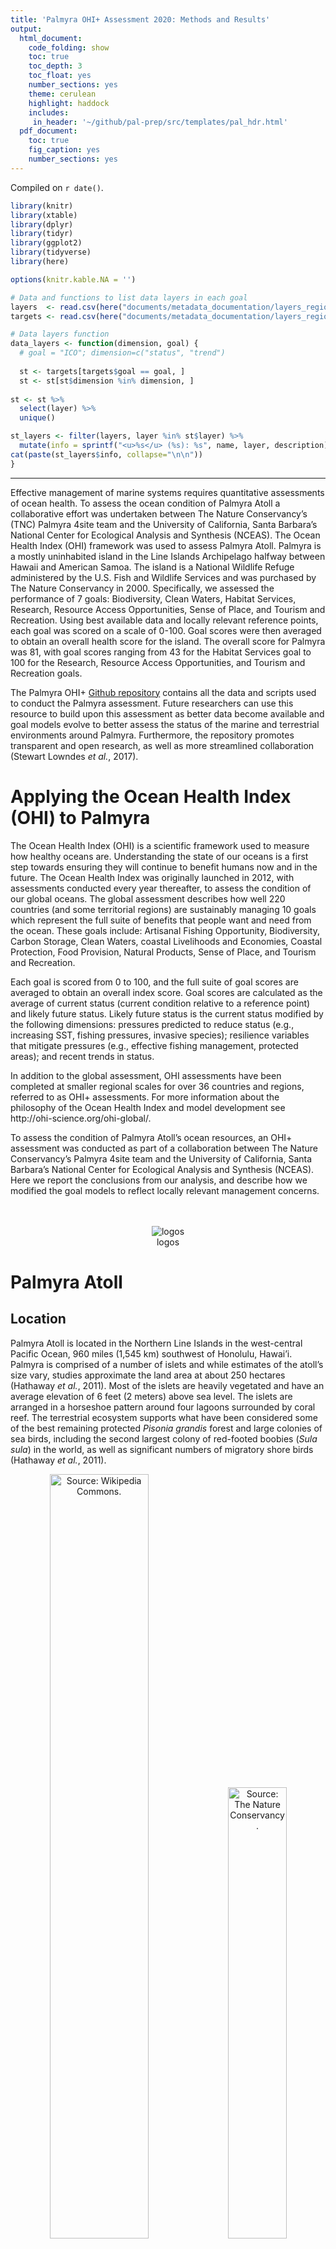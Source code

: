 ```yaml
---
title: 'Palmyra OHI+ Assessment 2020: Methods and Results'
output: 
  html_document:
    code_folding: show
    toc: true
    toc_depth: 3 
    toc_float: yes
    number_sections: yes
    theme: cerulean
    highlight: haddock
    includes: 
     in_header: '~/github/pal-prep/src/templates/pal_hdr.html' 
  pdf_document:
    toc: true
    fig_caption: yes
    number_sections: yes
---
```


Compiled on `r date()`.

```r

library(knitr)
library(xtable)
library(dplyr)
library(tidyr)
library(ggplot2)
library(tidyverse)
library(here)

options(knitr.kable.NA = '')
```

```r
# Data and functions to list data layers in each goal
layers  <- read.csv(here("documents/metadata_documentation/layers_region_base.csv"))
targets <- read.csv(here("documents/metadata_documentation/layers_region_targets.csv"))

# Data layers function
data_layers <- function(dimension, goal) { 
  # goal = "ICO"; dimension=c("status", "trend")
  
  st <- targets[targets$goal == goal, ]
  st <- st[st$dimension %in% dimension, ]
  
st <- st %>%
  select(layer) %>%
  unique()

st_layers <- filter(layers, layer %in% st$layer) %>% 
  mutate(info = sprintf("<u>%s</u> (%s): %s", name, layer, description))
cat(paste(st_layers$info, collapse="\n\n"))
}
```

***
Effective management of marine systems requires quantitative assessments of ocean health. To assess the ocean condition of Palmyra Atoll a collaborative effort was undertaken between The Nature Conservancy’s (TNC) Palmyra 4site team and the University of California, Santa Barbara’s National Center for Ecological Analysis and Synthesis (NCEAS). The Ocean Health Index (OHI) framework was used to assess Palmyra Atoll. Palmyra is a mostly uninhabited island in the Line Islands Archipelago halfway between Hawaii and American Samoa. The island is a National Wildlife Refuge administered by the U.S. Fish and Wildlife Services and was purchased by The Nature Conservancy in 2000. Specifically, we assessed the performance of 7 goals: Biodiversity, Clean Waters, Habitat Services, Research, Resource Access Opportunities, Sense of Place, and Tourism and Recreation. Using best available data and locally relevant reference points, each goal was scored on a scale of 0-100. Goal scores were then averaged to obtain an overall health score for the island. The overall score for Palmyra was 81, with goal scores ranging from 43 for the Habitat Services goal to 100 for the Research, Resource Access Opportunities, and Tourism and Recreation goals.      

The Palmyra OHI+ [Github repository](https://github.com/OHI-4site/pal-prep) contains all the data and scripts used to conduct the Palmyra assessment. Future researchers can use this resource to build upon this assessment as better data become available and goal models evolve to better assess the status of the marine and terrestrial environments around Palmyra. Furthermore, the repository promotes transparent and open research, as well as more streamlined collaboration (Stewart Lowndes *et al.*, 2017).

# Applying the Ocean Health Index (OHI) to Palmyra

The Ocean Health Index (OHI) is a scientific framework used to measure how healthy oceans are. Understanding the state of our oceans is a first step towards ensuring they will continue to benefit humans now and in the future. The Ocean Health Index was originally launched in 2012, with assessments conducted every year thereafter, to assess the condition of our global oceans.  The global assessment describes how well 220 countries (and some territorial regions) are  sustainably managing 10 goals which represent the full suite of benefits that people want and need from the ocean. These goals include: Artisanal Fishing Opportunity, Biodiversity, Carbon Storage, Clean Waters, coastal Livelihoods and Economies, Coastal Protection, Food Provision, Natural Products, Sense of Place, and Tourism and Recreation.    

Each goal is scored from 0 to 100, and the full suite of goal scores are averaged to obtain an overall index score. Goal scores are calculated as the average of current status (current condition relative to a reference point) and likely future status.  Likely future status is the current status modified by the following dimensions: pressures predicted to reduce status (e.g., increasing SST, fishing pressures, invasive species);  resilience variables that mitigate pressures (e.g., effective fishing management, protected areas);  and recent trends in status.     

In addition to the global assessment, OHI assessments have been completed at smaller regional scales for over 36 countries and regions, referred to as OHI+ assessments.  For more information about the philosophy of the Ocean Health Index and model development see http://ohi-science.org/ohi-global/.    

To assess the condition of Palmyra Atoll’s ocean resources, an OHI+ assessment was conducted as part of a collaboration between The Nature Conservancy’s Palmyra 4site team and the University of California, Santa Barbara’s National Center for Ecological Analysis and Synthesis (NCEAS). Here we report the conclusions from our analysis, and describe how we modified the goal models to reflect locally relevant management concerns.    
<br>   
<center>
![logos](images/logos.png)
</center>

# Palmyra Atoll 

## Location

Palmyra Atoll is located in the Northern Line Islands in the west-central Pacific Ocean, 960 miles (1,545 km) southwest of Honolulu, Hawai'i. Palmyra is comprised of a number of islets and while estimates of the atoll's size vary, studies approximate the land area at about 250 hectares (Hathaway *et al.*, 2011). Most of the islets are heavily vegetated and have an average elevation of 6 feet (2 meters) above sea level. The islets are arranged in a horseshoe pattern around four lagoons surrounded by coral reef. The terrestrial ecosystem supports what have been considered some of the best remaining protected *Pisonia grandis* forest and large colonies of sea birds, including the second largest colony of red-footed boobies (*Sula sula*) in the world, as well as significant numbers of migratory shore birds (Hathaway *et al.*, 2011).   

<center>
![Source: [Wikipedia Commons](https://commons.wikimedia.org/wiki/File:Palmyra_Atoll_in_United_States.svg).](images/Palmyra_Atoll_map.png){width=56%} ![Source: [The Nature Conservancy](https://www.nature.org/en-us/get-involved/how-to-help/places-we-protect/palmyra-atoll/).](images/Aerial-Palmyra-Atoll.jpg){width=43%}
</center>
***Figure 2.1. Palmyra Atoll.** Palmyra Atoll's location in the west-central Pacific is shown relative to the rest of the world (left) and a close up satellite image of the island (right).   
Sources: Wikimedia Commons 2011, The Nature Conservancy, 2020*
<br> 

## History

Palmyra Atoll was first sighted in 1798 by an American ship; however, the atoll was not discovered and named until 1802 when the American ship *Palmyra* made landfall. The atoll was annexed by the Kingdom of Hawai'i in 1862 and by Britain in 1889. In 1898 the United States annexed Palmyra as part of the Hawaiian Islands territory (Tikkanen, 2010).       

In the 1940s, the U.S. Navy stationed 6,000 sailors in the atoll. They dredged a seaplane runway which merged the atoll’s two western lagoons into one, and a causeway was built on the remaining reef. The sailors also joined three of the islands into one and built a runway about one mile long, which the U.S. Air Force used until 1961 (U.S. Department of Interior [DOI], 2020).   

The Nature Conservancy (TNC) purchased Palmyra Atoll in December 2000 from the Fullard-Leo family to protect its unique ecosystem and establish a center for scientific investigation (Wegmann, 2020). It was declared a U.S. National Wildlife Refuge in January 2001, and includes submerged lands and associated waters out to 12 nautical miles from the atoll (U.S. Fish and Wildlife Service [USFWS], 2017). Palmyra was designated part of the Pacific Remote Islands Marine National Monument on January 6, 2009, which includes Palmyra Atoll National Wildlife Refuge within its boundaries, and protects it further out to 50 nautical miles (The Nature Conservancy [TNC], 2020).      


## Natural History

Palmyra’s native vegetation supports one of the largest remaining undisturbed stands of Pisonia beach forest in the Pacific, including native varieties of ferns and shrubs. The atoll’s rich intertidal sand and mudflats provide attractive resting and feeding grounds for migratory seabirds and shorebirds. Sooty terns, red- and white-tailed tropicbirds, several species of boobies, great frigate birds, and white terns are some of the common bird species that nest on Palmyra. The second largest red-footed booby colony in the world is found on the atoll, and more than 200 bristle-thighed curlews, whose worldwide population estimate is only 6,000 individuals, spend their winters on Palmyra. Palmyra’s waters are home to stony corals, giant clams, and over 400 species of fish, and are frequented by Pacific bottle-nosed dolphins, spinner dolphins, and melon-headed whales. Threatened green and endangered hawksbill turtles are also found within the lagoon and waters surrounding the atoll. Large populations of the world’s largest land invertebrate, the coconut crab, inhabit Palmyra’s forests along with other crabs (USFWS, 2016).          

Rainforest once dominated the atoll, but copra farming, black rats, and deforestation by the U.S. military during World War II reduced Palmyra’s rainforest to a few patches. Thick groves of introduced coconut palms took its place, which are ill-suited for seabirds. There was a resurgence of native bird and plant life after rats were eradicated from Palmyra in 2011, and a major native rainforest restoration project is now underway. The aim of this project is to flip forest dominance and restore ecological balance to the atoll, which will maximize the seabird-driven nutrient cycle and increase terrestrial and marine ecosystem resilience to climate change impacts (TNC, 2020).      

***

# Summary Results

The health of the Palmyra atoll is critical to The Nature Conservancy’s core mission to protect endangered marine wilderness and to support research and conservation science.  Palmyra had an overall Ocean Health Index score of 81 (Figure 3.1 and Table 3.1), suggesting the region’s marine and coastal resources are in fairly good condition (Figure 3.1).   Seven goals/sub-goals scored above a 90, with four goals receiving perfect scores (Lasting Special Places, Research, Resource Access Opportunities, and Tourism and Recreation). The designation of the island and offshore areas as fully protected reflects The Nature Conservancy’s commitment to protecting the health of Palmyra's ecosystems. Furthermore,  the population and  visitors allowed on the island are restricted, and fishing and tourism activities are well regulated and managed.   

There is room for some improvement, however. The Habitat, Coastal Protection, and Carbon Storage sub-goals scored lower than 50. These sub-goals are closely linked because they depend on the healthy habitats, specifically the condition of coral reefs (Coastal Protection) and rainforests (Carbon Storage). While Palmyra is often lauded for having pristine coral reefs, there is significant degradation of the back reef and the lagoon which negatively impact the coral habitat score and thus the coastal protection score. Without a concerted effort to restore live coral in the back reef and the lagoon the coral habitat score is likely to remain fairly constant over time. Coconut palm plantations have a significant negative impact on the native rainforest and while management plans to remove these palms and replant native tree species exists, they are not far along. This is the largest contributing factor to the low score for rainforest habitats and thus the carbon storage score. As replacement of coconut palms continues on the island, both of these scores are expected to steadily increase over time.        

<br>   
![flower_plot](images/flower_Palmyra.png)
***Figure 3.1 OHI+ Palmyra Results.** Each goal and sub-goal of the Palmyra Ocean Health Index assessment is represented by a petal. The length of each petal corresponds to the score (0-100), with longer petals indicating higher scores. The color of the petals also correspond to the scores with red indicating lower scores and blue indicating higher scores. Scores of 'NA' are shown in grey. The overall index score is shown in the center of the plot.*
<br>   
***Table 3.1. Results for each goal and sub-goal in the Palmyra OHI+ assessment.** Goal, and sub-goal, scores, as well as current status and predicted future status. Where 'Status' is the current status relative to the reference point; 'Future' is the likely future status based on the trend, pressures, and resilience; and 'Score' is the final goal or sub-goal score reflected in Figure 3.1.*   
<br>   
```r

goals <- read_csv(here("region/conf/goals.csv")) %>% 
  dplyr::select(goal, name, description)

scores <- read_csv(here("region/scores.csv")) %>% 
  filter(dimension == "score" | dimension == "future" | dimension == "status") %>% 
  dplyr::select(goal,dimension,score) %>% 
  pivot_wider(id_cols ="goal", names_from = "dimension", values_from = "score") %>% 
  filter(goal != "Index") %>% 
  inner_join(.,goals, by = "goal") %>% 
  mutate(parent = c("", "Habitat Services", "Habitat Services", "",
                    "Biodiversity", "", "Sense of Place",
                    "Sense of Place", "", "", "", "Biodiversity", "")) %>% 
  dplyr::select('Goal/Sub-goal' = name, 'Parent Goal' = parent, Status = status, Future = future, Score = score, Description = description) %>% 
  arrange(desc(Score))

kable(scores, align = "l")
```

***
<br>   

# Methods and Results

## Goals Included in Palmyra OHI+ Assessment:

Given that Palmyra is a nearly uninhabited island, several of the OHI goals were not relevant to this region (e.g., Livelihoods and Economies). Furthermore, one of the stated goals of The Nature Conservancy for Palmyra is to serve as a “platform for applied conservation science” (TNC, 2020), which resulted in the creation of a new goal, Research, which captures the degree to which Palmyra provides access to research opportunities. Given these considerations, we modified the OHI framework to include the following goals (Table 3.1): Sense of Place (comprised of Lasting Special Places and Iconic species sub-goals), Resource Access Opportunities (a modified version of Artisanal Opportunities in the original framework), Research (not included in the original framework), Tourism & Recreation, Biodiversity (comprised of Species Condition and Habitat sub-goals), Clean Waters, and Habitat Services (Coastal Protection and Carbon Storage sub-goals).  

### Biodiversity

<span style="color: #f2cf4a; font-family: Arial, sans-serif; font-size: large;">Score = 71.51</span>

People value biodiversity for its existence value. This goal assesses the conservation status of species based on the best available data through two sub-goals: Species and Habitats. Species were assessed because they are what one typically thinks of in relation to biodiversity. Because only a small proportion of marine species worldwide have been mapped and assessed, we also assessed habitats as part of this goal, and considered them a proxy for the condition of the broad suite of species that depend on them. We calculate each of these sub-goals separately and weight them equally when calculating the overall goal score.   

#### Habitats (HAB)

<span style="color: #f2cf4a; font-family: Arial, sans-serif; font-size: large;">Score = 47.85</span> 

The Habitats sub-goal measures the average condition of habitats present on the island that provide critical habitat for a broad range of species. This sub-goal is considered a proxy for the condition of the broad suite of species on Palmyra. The atoll currently supports one of the best remaining coastal strand forests in the world (Island Conservation, 2020). Given the importance of this ecosystem, and the tight linkage between land and ocean environments, both terrestrial and marine habitats are included in this assessment.     

**Current Status**  

The Habitats sub-goal includes coral reef habitats and rainforest habitats. A score is calculated for each habitat and then the habitat scores are averaged, with area weighting, to obtain an overall status score.   
<br>   
*Coral Reefs*   

Four zones were used to calculate the coral reef status: back reef, reef crest, fore reef, and lagoon. 

Original raw data included 10 different zones, as shown in the map in Figure 4.1A. The following zones were grouped together to form the four reef zones, as shown on the map in Figure 4.1B:    

 - Back Reef: Not grouped with any other zone   
 - Reef Crest: Reef Crest and Fore Reef  
 - Fore Reef: Bank/Shelf and Bank/Shelf Escarpment      
 - Lagoon: Lagoon and Channel  

<center>
![coral_zones_raw](images/coral_zones_raw.png){width=70%} ![coral_zones_reclass](images/coral_zones_reclassified.png){width=70%}  
</center>
***Figure 4.1 Coral zones.** Map A (top) displays coral zones as shown in the raw data and map B (bottom) shows the coral zones reclassified for this assessment.*
<br>     
The fore reef is reassigned to part of the reef crest to better reflect the position of those data points on the reef. The Bank/Shelf and Bank/Shelf Escarpment are then grouped together and renamed as the fore reef with an additional designation to differentiate the western fore reef and the eastern fore reef. Based on a map of Palmyra, the longitude line 162.075 was used to divide the fore reef into western and eastern. These groupings follow the zones delineated by NOAA in the Coral Reef Ecosystems Monitoring Report for the Pacific Remote Islands Marine National Monument, available [here](https://repository.library.noaa.gov/view/noaa/23421).  
 
Coral condition is based on the percent of live coral cover in each of the zones. The reference point, or target live coral cover range, for each zone is:   

 - Back Reef:  10-50% live coral cover  
 - Reef Crest: 10-50% live coral cover      
 - Fore Reef:  50-90% live coral cover     
 - Lagoon:     10-50% live coral cover       

The western and eastern fore reef both have the same reference point. Reference points were established based on input from scientists at The Nature Conservancy.    

Coral reef status is first calculated for each zone $x_{zone}$. The status is calculated as the area of the reef zone falling within or above the reference point category divided by the total area of the reef zone (Equation 4.1):        

$$
x_{zone}~=~\frac { A_{ref} } { A_{total} },  ~~(Eq~4.1) 
$$  

Where $A_{ref}$ is the area of the reef zone falling within or above the reference point category and $A_{total}$ is the total area of the reef zone. For the status calculation we adjust the area of the lagoon to include only the area of the lagoon where coral can reasonably grow. Other zones are not area adjusted due to incomplete knowledge and data. Ideally the area of all zones would be adjusted to include only the area where coral can grow and thrive.            

The overall status score $x_{coral}$ is calculated as the area weighted mean of the status score for each zone (Equation 4.2). Here we use the total area of the lagoon.   

$$
x_{coral}~=~\frac { \displaystyle\sum _{ i=1 }^{ N }{ { A }_{ i }{ x }_{ i } } } { \displaystyle\sum _{ i=1 }^{ N } { A }_{ i } },  ~~(Eq~4.2) 
$$
where $A_{i}$ is the area of zone $i$ and $x_{i}$ is the status score for each zone $i$ as calculated in Equation 4.1.   
<br>   
*Rainforests*   

The rainforest condition is based on the current land area of the rainforest relative to the total potential area of rainforest. Invasive coconut palms (*Cocos nucifera*) have replaced much of the native rainforests, but since purchasing the island in 2000 TNC is restoring native forest through ongoing coconut palm removal activities.          

The raw data included four vegetation categories: native forests, *Scaevola*, non-vegetated areas, and *Cocos nucifera* (coconut palm). The native forest and *Scaevola* categories were grouped together to find the total forest land area. Non-vegetated areas were excluded from the analysis.   

The rainforest habitat status $x_{forest}$ is calculated based on the area of rainforest currently present compared to the area of rainforest that would exist once 95% of the historic area of coconut palm has been removed (Equation 4.3). The historic area is the area of the rainforest in 2001, which is the closest estimate available to the extent of the rainforest when TNC first purchased the island in 2000.    

$$
x_{forest}~=~ \frac { A_{current} } { A_{potential} }, ~~(Eq ~4.3) 
$$  

The current rainforest area ($A_{current}$) km^2^ is based on the Burnett, M.W. *et al.* 2019 study where forest is defined as the total area of the *Scaevola* and native forest categories.    

The potential rainforest area ($A_{potential}$) km^2^ is based on a 2001 satellite image showing approximately 43% of the islands are dominated by coconut plantations and 48.2% of the islands are dominated by other vegetation communities as discussed in the USGS Terrestrial Management Plan (Hathaway *et al.*, 2011). The remaining 8.8% is assumed to be non-vegetated and is excluded from this analysis. The total land area ($A_{total}$) used in these calculations (2.46 km^2^) was derived from a study completed in 2000 (referenced in Burnett *et al* 2019), which is the closest land estimate we could obtain to the 2001 satellite image. The potential rainforest area is calculated as the land area added once 95% of the historic palm plantations are removed plus the original 48.2% of land area that was dominated by rainforests (Equations 4.4 - 4.6).     

$$
A_{potential}~=~A_{added}~+~A_{original} , ~~(Eq ~4.4)
$$

And where   

$$
A_{added}~=~0.95~*~(0.43~*~A_{total}), ~~(Eq~ 4.5)
$$   
$$
A_{original}~=~0.482~*~A_{total}, ~~(Eq~4.6)
$$   

**Trend** 
<br>   
*Coral Reefs* 

The benthic habitat mapping project used to calculate the current status was the first study of its kind on Palmyra Atoll. As no previous studies exist to estimate historic live coral cover across the different reef zones, an estimate of coral trend was derived using data from the 2019  OHI global assessment. The OHI global trend data are calculated as a linear trend in coral condition, on a per country basis across all available data from 1975-2006. More information on the coral trend method can be found in the [OHI Global Methods](http://htmlpreview.github.io/?https://github.com/OHI-Science/ohi-global/published/documents/methods/Supplement.html#62_biodiversity) documentation, Section 6.2.1. No coral trend was available for Palmyra in the OHI global assessment, so we used  the average trend observed for coral reef habitats for all countries in Micronesia.
<br>   
*Rainforests* 

The trend in rainforest condition is the predicted change in forest area during a five year period. This was estimated using a linear regression model of forest area from 2005, 2010, 2016, and 2019.   
<br>   
**Data**   

_Status and trend_
<br>   
```r
data_layers(goal="HAB", dimension=c("status", "trend"))
```
<br>   
_Pressure_
<br>   
```r
data_layers(goal="HAB", dimension=c("pressure"))
```
<br>   
_Resilience_
<br>   
```r
data_layers(goal="HAB", dimension=c("resilience"))
```
<br>     
**Data Citations**
<br>   
*Coral Reefs* 

Data to calculate the current status of coral reefs were gathered from National Centers for Coastal Ocean Science (NCCOS) benthic habitat mapping project for Palmyra Atoll, completed in 2011. The data are available for download [here](https://products.coastalscience.noaa.gov/collections/benthic/e58palmyra/#horizontalTab3).    

Date Downloaded: June 30, 2020

Citation: U.S. Department of Commerce, National Oceanic and Atmospheric Administration, National Center for Coastal Ocean Sciences. (2011). Palmyra Habitat Maps [Data file]. Retrieved from https://products.coastalscience.noaa.gov/collections/benthic/e58palmyra/
<br>   
*Rainforests* 

Data to calculate the current status of rainforests were gathered from a recent publication on coconut palms in Palmyra completed in 2019. Data were downloaded from Table A1, available [here](https://www.tandfonline.com/doi/figure/10.1080/01431161.2019.1594440?scroll=top&needAccess=true). 

Date Downloaded: July 8, 2020

Citation: Burnett, M.W. *et al.* (2019). "Quantifying coconut palm extent on Pacific islands using spectral textural analysis of very high resolution imagery". *International Journal of Remote Sensing* 40(19): 7329-7355   
  [Available here](https://www.tandfonline.com/doi/epub/10.1080/01431161.2019.1594440?needAccess=true). 
<br>     
<u>2001 Reference Point:</u>   
The 2001 reference point comes from a satellite image of the island that is discussed in the 2011 Terrestrial Forest Management Plan.  

Citation: Hathaway, S.A., McEachern K., & Fisher, R.N. (2011). "Terrestrial Forest Management Plan for Palmyra Atoll". U.S. Geological Survey Open-File Report 2011-1007.  
  [Available here](https://permanent.fdlp.gov/gpo119875/ofr20111007.pdf)
<br>     
There have been no studies using the same methodology to track the area of forests and coconut palm on the island over time. Therefore, data to calculate the trend in rainforest condition are estimated from three additional studies that included some estimate of percent cover of coconut palms and total land area.
<br>   
<u>2005 Data:</u>      
The 2005 data was obtained from Alex Wegmann at The Nature Conservancy on July 31, 2020. Shapefiles were compiled as part of Alex Wegmann's PhD dissertation.
<br>   
<u>2010 Data:</u>   
The 2010 data is estimated from a study on invasive rats that quantified the percent of land area on each islet occupied by *Cocos nucifera* (Table 1).    

Citation: Lafferty, K.D. et al. (2010). "Stomach nematodes (*Mastophorus muris*) in rats (*Rattus rattus*) are associated with coconut (*Cocos nucifera*) habitat at Palmyra Atoll. *Journal of Parasitology* 96(1): 16-20.   
  [Available here](https://bioone.org/journals/Journal-of-Parasitology/volume-96/issue-1/GE-2180.1/Stomach-Nematodes-Mastophorus-muris-in-Rats-Rattus-rattus-Are-Associated/10.1645/GE-2180.1.full)
<br>     
<u>2016 Data:</u>   
The 2016 data is estimated using a U.S. Geological Survey vegetation community mapping project for Palmyra Atoll. Vegetation maps were completed in October 2016 and published in June 2019. Data is available for download [here](https://www.sciencebase.gov/catalog/item/5c66fc5be4b0fe48cb3aca49).   

Date Downloaded: July 2, 2020  

Citation: Struckhoff, M.A., 2019, Woody species crown and vegetation community data, Palmyra Atoll, 2016: U.S. Geological Survey data release, https://doi.org/10.5066/P9GMPVIO.  
<br>   

#### Species 

<span style="color: #f2cf4a; font-family: Arial, sans-serif; font-size: large;">Score = 95.16</span>

The Species sub-goal aims to assess the average condition of species in Palmyra. Both marine and terrestrial species are included in this sub-goal.    
 
**Current Status** 

A list of species occurring in Palmyra was created using IUCN range maps and supplemented with fish and bird lists obtained from The Nature Conservancy for a total of 587 species. Species condition was pulled from the IUCN Red List (IUCN 2020).   

The reference point for the Species sub-goal is all species have an IUCN status of "Least Concern".   

Threat weights, were assigned based on the IUCN threat categories status of each species, following the weighting schemes developed by Butchart *et al* (2007) (Table 4.1). For the purposes of this analysis, we included only data for extant species for which sufficient data were available to conduct an assessment. We did not include Data Deficient species.   We assessed species following previously published guidelines (Schipper *et al.* 2008; Hoffmann *et al.* 2010).   
<br>   
***Table 4.1. Risk scores for assessment of species status based on IUCN risk categories.***

| Risk Category   | IUCN code | Risk Score |
|-----------------|-----------|------------|
| Least Concern   |     LC    |  0.0       |  
| Near Threatened |     NT    |  0.2       |
| Vulnerable      |     VU    |  0.4       |
| Endangered      |     EN    |  0.6       |
| Critically Endangered | CR  |  0.8       |
| Extinct         |     EX    |  1.0       |   
  
The species fall within 10 different taxonomic classes and to avoid overweighting species with many species, status was first calculated for each class as the average of the extinction risk scores. An overall extinction risk status was estimated by averaging the extinction risk score of all 10 classes. Finally, the status $x_{spp}$ is rescaled so a risk factor of 0.75 is equal to zero (Equation 4.7):      

$$
x_{spp}~=~ \frac { (0.75~-~risk_{avg}) } {0.75}, ~~~~(Eq ~4.7)
$$   

Where $risk_avg$ is the average extinction risk score, found by averaging the mean extinction risk score of all 10 classes. 

This assigns a score of 0 when 75% species are extinct, a level comparable to the five documented mass extinctions (Barnosky *et al.* 2011) and would constitute a catastrophic loss of biodiversity.
<br>    
**Trend** 

The species trend is calculated using data the IUCN provides for current and past assessments of species. Discrete species assessments between 1965-2020 are used to estimate annual change in IUCN risk status for each species. Species trend is evaluated for species with more than two past assessments. Trend for species with less than two past assessments is estimated using the population trend noted in species history information. We then summarize these species trend values for each region using the same general approach used to calculate status.
<br>   
**Data**

_Status and trend_
<br>   
```r
data_layers(goal="SPP", dimension=c("status", "trend"))
```
<br>   
_Pressure_
<br>   
```r
data_layers(goal="SPP", dimension=c("pressure"))
```
<br>   
_Resilience_
<br>   
```r
data_layers(goal="SPP", dimension=c("resilience"))
```
<br> 
**Data Citations**   

The original species list, species condition and historic assessments are based on the IUCN Red List.    

Date Accessed: June 9, 2020   

Citation: IUCN 2020. IUCN Red List of Threatened Species. Version 2020-1 <www.iucnredlist.org>.  

Additional species lists were provided by Alex Wegmann at The Nature Conservancy on July 8, 2020
<br>   

### Clean Waters

<span style="color: #f2cf4a; font-family: Arial, sans-serif; font-size: large;">Score = 58.57</span> 

People value marine waters that are free of pollution and debris for aesthetic and health reasons. Although Palmyra has a limited population, people are sensitive to pollution and debris in areas they access for recreation or other purposes as well as for simply knowing that clean waters exist. Due to limited data availability, this goal includes two sources of pollution - marine debris and soil contamination. The main source of pollution on the island is marine debris from fishing aggregation devices (FADs) and the military history of the island has left a legacy of soil contamination. The overall Clean Waters score is the geometric mean of these two layer scores. This goal scores highest when the contamination level is zero.
<br>   
**Current Status**   
The current status for the Clean Waters goal is the geometric mean of the status of the two layers: marine debris and soil contamination.
<br>   
*Marine Debris*  

Marine debris current status is calculated based on the number of annual grounded FADs. The reference point for marine debris is to reduce FAD groundings by 50% of the highest annual recorded number of groundings between 2009 and 2019. The highest annual groundings occurred in 2016, with 12 groundings, making the reference point 6 annual FAD groundings. Any year where six or less FAD groundings were recorded received a perfect score.   

The current status $x_{debris}$ is scaled between 0-1 by subtracting the reference point from the number of groundings and then dividing by the reference point (Equation 4.8):        

$$
x_{debris}~=~ \frac { (fad_{y}~-~fad_{ref}) } { fad_{ref} }, ~~~(Eq ~4.8)
$$   

Where $fad_{y}$ is the yearly number of recorded FAD groundings and $fad_{ref}$ is the reference point number of 6 annual FAD groundings.  

$x_{debris}$ is higher with greater levels of marine debris. $x_{debris}$ is used as a pressure layer. The final status layer for the Clean Waters goal is the inverse of $x_{debris}$,    1 - $x_{debris}$.
<br>   
*Soil Contamination*   

The current status is based on the observed concentration of each pollutant (mg/kg wet weight). A total of 155 sites were sampled in 2008 and an additional 41 sites were sampled in 2010. At each site concentrations were recorded for 13 pollutants: antimony (Sb), arsenic (As), chromium (Cr), cobalt (Co), copper (Cu), iron (Fe), lead (Pb), manganese (Mn), nickel (Ni), phosphorus (P), sulfur (S), titanium (Ti), and zinc (Zn). However, only 9 elements are included in the analysis. Iron is generally considered non-toxic and titanium, sulfur, and phosphorus were detected but do not have established Threshold Effects Levels (TELs) or ecological soil screening levels (Eco-SSLs); therefore, they were excluded from the analysis.     

Two different reference levels were used to scale the contamination scores from 0-1. A TEL was used to scale values from 0 - 0.5. Any observed concentration equal to the TELreceived a score of 0.5. The TEL are the lower end of values below which harmful impacts are not likely to be observed. The upper end of the scores were based on the Probable Effect Level (PEL); this represents a value above which harmful impacts are likely to be observed. Any observed concentration above the PEL was assigned a score of 1.       

<u>TEL</u>   

TEL reference levels were assigned based on the TELs established by the U.S. Environmental Protection Agency for marine sediments and the lowest established Eco-SSLs for any taxonomic group. TEL and Eco-SSL values (mg/km dry weight) for the most frequently detected contaminants on Palmyra (Table 4.2) are replicated from Table 1 of Struckhoff *et al* 2018.
<br>   
***Table 4.2. Midpoint reference levels.** Threshold Effect Levels (TELs) and Ecological soil screening levels (Eco-SSLs) for the main contaminants found in soils around Palmyra. NA indicates a toxicity threshold has not been established. These values are used as the midpoint reference levels in the status calculation.*           

| Contaminant | Symbol | TEL   | Eco-SSL |
|-------------|--------|-------|---------|
| Antimony    | Sb     | NA    | 78      |
| Arsenic     | As     | 7.24  | 18      |
| Chromium    | Cr     | 52.3  | 26      |
| Colbalt     | Co     | NA    | 13      |
| Copper      | Cu     | 118.7 | 28      |
| Lead        | Pb     | 30.24 | 11      |
| Manganese   | Mn     | NA    | 220     |
| Nickel      | Ni     | 15.9  | 38      |
| Zinc        | Zn     | 124   | 46      |. 

TELs are used for marine sediments and the lowest Eco-SSL is used for soil samples. Where no TEL is established, the lowest Eco-SSL is used in its place. The table reports thresholds in mg/kg of dry weight, however most of the samples collected were made on moist samples. Struckoff *et al* 2018 notes:   

"Soil moisture values between 15 and 25% can reduce measured sample concentrations from 70 to 80% relative to lab-confirmed concentrations (U.S. Environmental Protection Agency, 2015). Given that most measurements were made on moist samples, XRF values reported above TELs or SSLs are conservative estimates of threshold exceedance."  

<u>PEL</u>   

For soil samples, the Canadian freshwater contamination PELs (mg/kg dry weight) are used (Table 4.3), as these are more conservative than the marine contamination levels. Consensus-based freshwater PELs were established in 2000. Concentrations were replicated from Table 3 in MacDonald *et al* 2000.
<br>   
***Table 4.3. Soil sample upper reference levels** Freshwater contamination Probable Effect Levels (PELs) for the main contaminants found in soils around Palmyra. These levels are used as the upper reference level for soil samples in the status calculation.*   

| Contaminant | Symbol | PEL   | 
|-------------|--------|-------|
| Arsenic     | As     | 17    |
| Chromium    | Cr     | 90    |
| Copper      | Cu     | 197   |
| Lead        | Pb     | 91.3  |
| Nickel      | Ni     | 36    |
| Zinc        | Zn     | 315   | 

Marine sediment PELs (mg/kg of dry weight) are obtained from NOAA guidelines established in 1999 (Table 4.4). These are called Effect Range Median (ERM) levels, which is the NOAA equivalent of PELs. Concentrations were obtained from Table 1 in the NOAA 1999 guidance.
<br>   
**Table 4.4. Marine sediment upper reference levels.** Marine sediment Probable Effect Levels (PELs) for the main contaminants found in soils around Palmyra. These levels are used as the upper reference level for marine sediment samples in the status calculation.*   

| Contaminant | Symbol | PEL   | 
|-------------|--------|-------|
| Arsenic     | As     | 70    |
| Chromium    | Cr     | 370   |
| Copper      | Cu     | 270   |
| Lead        | Pb     | 218   |
| Nickel      | Ni     | 51.6  |
| Zinc        | Zn     | 410   |

No PELs are available for Antimony, Colbalt, and Manganese. For these we approximated an upper limit that is one order of magnitude higher than the established TEL or Eco-SSL.      

Contaminants are scaled 0-1 using a midpoint level, (TEL or ECO-SSl) and an upper level (PELs). A status is then calculated for each site $x_{site}$ using the geometric mean of the 9 contaminants (Equation 4.9):    
$$
x_{site} = \sqrt [ 9 ]{ As~*~Cr~*~Co~*~Cu~*~Pb~*~Mn~*~Ni~*~Sb~*~Zn ~},  ~~(Eq ~4.9)
$$ 
Finally, an overall status for contamination $x_{cont}$ is found using an area weighted mean of the site status (Equation 4.10):      

$$ 
x_{cont}~=~\frac { \displaystyle\sum _{ i=1 }^{ N }{ { A }_{ i }{ x }_{ i } } } { \displaystyle\sum _{ i=1 }^{ N } { A }_{ i } }, ~~(Eq ~4.10)
$$
where $A_i$ is the area and $x_i$ is the status of contamination for each site $i$ as calculated in Equation 4.9.     

This gives high $x_{cont}$ values to years with greater levels of contamination. $x_{cont}$ is used as a pressure layer. The final status layer for the Clean Waters goal is the inverse of this$x_{cont}$,  1 - $x_{cont}$.
<br>   
**Trend**
<br>   
The trend describes the change in clean water status over a 5 year period. This value was estimated using the slope estimate (and multiplying it by 5) from a linear model estimating yearly change in the clean water status from 2014 to 2020.
<br>   
**Data**

_Status and trend_
<br>   
```r
data_layers(goal="CW", dimension=c("status", "trend"))
```
<br>   
_Pressure_
<br>   
```r
data_layers(goal="CW", dimension=c("pressure"))
```
<br>   
_Resilience_
<br>   
```r
data_layers(goal="CW", dimension=c("resilience"))
```
<br>   

**Data Citations**   

*Marine Debris*   

Data to calculate the marine debris layer come from a table of FADs found ashore on Palmyra Atoll. Data were obtained from Alex Wegmann at The Nature Conservancy on July 8, 2020.
<br>   
*Soil Contamination*   

Data for this layer come from an elemental soil contamination study completed by the U.S. Geological Survey at sites on Palmyra Atoll in 2008 and 2010. Data were published in 2017 and can be accessed [here](https://www.sciencebase.gov/catalog/item/5925b2cae4b0b7ff9fb3ca3d).  

Date Downloaded: July 28, 2020   

Citation: Struckhoff, M.A., Papoulias, D.M., Orazio, C.E., Annis, M.L., Shaver, D.K. and Tillitt, D.E., 2017, Geospatial data of elemental contamination at Palmyra Atoll, 2008 and 2010: U.S. Geological Survey data release, https://doi.org/10.5066/F74F1P00
<br>   
The reference levels were obtained from the following sources:  

<u>TELs and Eco-SSLs</u>   

Citation: Struckhoff, M.A., Orazio, C.E., Tillitt, D.E., Shaver, D.K., and Papoulias, D.M. (2018). Mapping elemental contamination on Palmyra Atoll National Wildlife Refuge. *Marine Pollution Bulletin*, 128: 97-105. https://doi.org/10.1016/j.marpolbul.2017.12.065.  

<u>PELs and ERMs</u>   

Citation: MacDonald, D.D., Ingersol, C.G., and Berger, T.A. (2000). Development and Evaluation of Consensus-Based Sediment Quality Guidelines for Freshwater Contamination. *Archives of Environmental Contamination and Toxicology.* 39:20-31. DOI: 10.1007/s002440010075   
    Available [here](https://link.springer.com/content/pdf/10.1007/s002440010075.pdf)   

Citation: National Oceanic and Atmospheric Administration. (1999). Sediment Quality Guidelines developed for the National Status and Trend Program. 

### Habitat Services

<span style="color: #f2cf4a; font-family: Arial, sans-serif; font-size: large;">Score = 46.79</span> 

The Habitat Services goal measures additional services provided by habitats on Palmyra in addition to supporting biodiversity. The Habitat Services goal is made up of two equally weighted sub-goals, Carbon Storage and Coastal Protection.
<br>   

####  Carbon Storage

<span style="color: #f2cf4a; font-family: Arial, sans-serif; font-size: large;">Score = NA</span> 

The Carbon Storage sub-goal measures the health of carbon storing habitats. Highly productive coastal wetland ecosystems (e.g., mangroves, salt marshes, seagrass beds) have substantially larger areal carbon burial rates than terrestrial forests, and "Blue Carbon" has been suggested as an alternate, more manageable carbon sequestration approach. The rapid destruction of these coastal habitats may release large amounts of buried carbon back into the ocean-atmosphere system. Our focus here, therefore, is on coastal habitats because they have large amounts of stored carbon that would rapidly be released with further habitat destruction and have the highest per-area sequestration rates of any habitat on the planet. Although they are threatened, these habitats are amenable to management, conservation, and restoration efforts. We refer to this goal as carbon storage but intend its meaning to include sequestration.   

Lacking data on the carbon storage abilities of the native rainforest, we only included this goal as a placeholder. However, if future data on carbon storage becomes available, this goal can be updated.   

#### Coastal Protection

<span style="color: #f2cf4a; font-family: Arial, sans-serif; font-size: large;">Score = 46.79</span> 

The Coastal Protection sub-goal measures the health of habitats that contribute to coastal protection from storm surge, flooding, and sea level rise. In Palmyra we are considering both the coral reefs and the native rainforest.    

**Current Status**   

The Coastal Protection current status is calculated as the current condition of coastal protection habitat relative to the reference point.

The status of this goal, $x_{cp}$, was calculated to be a function of the relative health of the habitats, $k$, weighted by their area and protectiveness rank (Table 4.5), such that:

$$
x_{cp} = \frac { \displaystyle\sum _{ k=1 }^{ N }{ { (h }_{ k } } \times { w }_{ k }\times { A }_{ k }) }{ \displaystyle\sum _{ k=1 }^{ N }{ { (w }_{ k }\times { A }_{ k }) }  }, ~~(Eq. ~4.11)
$$

where, $w$ is the rank weight of the habitat’s protective ability, $A$ is the area within a region for each $k$ habitat type, and $h$ is a measure of each habitat's condition:

$$
h = \frac { C_{ c } }{ { C }_{ r } }, ~~(Eq ~4.12)
$$

where, $C_c$ is current condition and $C_r$ is reference condition. Descriptions for how $C_c$ was calculated for both rainforest and coral habitats are outlined above in the Biodiversity: Habitats sub-goal.   

The rainforest habitat extent was calculated using data from a vegetation study in 2019. The extent of coral habitat was defined as the total area of benthic habitat derived from the Palmyra Benthic Habitat Mapping Project in 2011.          

Rank weights for the protective ability of each habitat for the Global OHI ($w_{k}$) come from previous work (Tallis *et al* 2011). Although this work does not include native atoll forest as a category, we ranked it equal to mangroves or salt marshes given they occupy similar shoreline regions.     

***Table 4.5. Coastal protectiveness ranks** Scores range from 1-4, with 4 being the most protective (Tallis *et al* 2011).*

Habitat | Protectiveness rank ($w$) |
------- | --------------------------|
Rainforest | 4 |
Coral reefs | 3 |
<br>   
**Trend**   

The trend for this goal used the same metrics as the Biodiversity: Habitats sub-goal trend. We used the same data and approach used to calculate the coral condition trend and rainforest trend for the Biodiversity: Habitats sub-goal. An overall trend is then found using the same approach as the current status (Equation 4.11), where the trend is a function of the trend, extent, and protectiveness rank.
<br>   
**Data**   

_Status and trend_
<br>   
```r
data_layers(goal="CP", dimension=c("status", "trend"))
```
<br>   
_Pressure_
<br>   
```r
data_layers(goal="CP", dimension=c("pressure"))
```
<br>   
_Resilience_
<br>   
```r
data_layers(goal="CP", dimension=c("resilience"))
```
<br>    

**Data Citations**   

Coral reef extent and condition data are the same data used in the coral habitat status layer. Coral reef data were gathered from National Centers for Coastal Ocean Science (NCCOS) benthic habitat mapping project for Palmyra Atoll, completed in 2011. The data is available for download [here](https://products.coastalscience.noaa.gov/collections/benthic/e58palmyra/#horizontalTab3).    

Date Downloaded: June 30, 2020

Citation: U.S. Department of Commerce, National Oceanic and Atmospheric Administration, National Center for Coastal Ocean Sciences. (2011). Palmyra Habitat Maps [Data file]. Retrieved from https://products.coastalscience.noaa.gov/collections/benthic/e58palmyra/
<br>   
*Rainforest Extent and Condition*

Rainforest extent and condition use the same data as the rainforest habitat status layer.   
  
The data come from Table A1 downloaded on July 8, 2020 from [here](https://www.tandfonline.com/doi/figure/10.1080/01431161.2019.1594440?scroll=top&needAccess=true).   
Citation: Burnett, M.W. *et al.* (2019). "Quantifying coconut palm extent on Pacific islands using spectral textural analysis of very high resolution imagery". *International Journal of Remote Sensing* 40(19): 7329-7355   
  [Available here](https://www.tandfonline.com/doi/epub/10.1080/01431161.2019.1594440?needAccess=true)
<br>      

### Research 

<span style="color: #f2cf4a; font-family: Arial, sans-serif; font-size: large;">Score = 100</span> 

This goal attempts to capture the aspects of the marine and terrestrial environment that support scientific research on Palmyra Atoll. Healthy ecosystems on the island support research and advance scientific understanding. The research goal is based on two equally weighted layers: employment and scientific publications.
<br>   

**Current Status**   

Current status for the research goal is the average of the layer scores for employment and scientific publications.
<br>   
*Employment*  

The employment layer is calculated based on the number of full time equivalent (FTE) positions in conservation science supported by The Nature Conservancy. The reference point for employment is five FTE positions. Status scores $x_{emp}$ are re-scaled to 0-1 by dividing the number of FTE positions by the reference point (Equation 4.13). Any value over one is given a score of one.     

$$
x_{emp}~=~ \frac { FTE_{y} } { FTE_{ref} }, ~~(Eq ~4.13)
$$  

Where $FTE_{y}$ is the number of full-time equivalent positions in year (y) and $FTE_{ref}$ is the FTE positions reference point.
<br>   

*Scientific Publications*   

The publications layer is calculated based on the number of scientific studies published about resources on Palmyra each year. The reference point is 10 annual publications. Status scores $x_{sci}$ are re-scaled to 0-1 by dividing the number of scientific publications by the reference point (Equation 4.14):     

$$
x_{sci}~=~ \frac { pubs_{y} } { pubs_{ref} },  ~~(Eq ~4.14)
$$  

Where $pubs_{y}$ is the number of scientific publications in year (y) and $pubs_{ref}$ is the number of publications reference point.
<br>   
**Trend**   

The trend describes the change in research status over a 5 year period. This value was estimated using the slope estimate (and multiplying it by 5) from a linear model estimating yearly change research status from 2014 to 2020.
<br>   
**Data**   

_Status and trend_
<br>   
```r
data_layers(goal="RS", dimension=c("status", "trend"))
```
<br>   
_Pressure_
<br>   
```r
data_layers(goal="RS", dimension=c("pressure"))
```
<br>   
_Resilience_
<br>   
```r
data_layers(goal="RS", dimension=c("resilience"))
```
<br>   

**Data Citations**   

*Employment*   

Data for this layer were gathered through verbal communication with Alex Wegmann at The Nature Conservancy on July 8, 2020.
<br>   
*Scientific Publications*   

Data for this layer comes from a scientific library containing all scientific publications relating to natural resources on Palmyra Atoll. This scientific library was obtained from Alex Wegmann at The Nature Conservancy on June 17, 2020.  

### Resource Access Opportunity 

<span style="color: #f2cf4a; font-family: Arial, sans-serif; font-size: large;">Score = 100</span> 

This goal is intended to measure access to recreational fishing opportunities on Palmyra Atoll. Access to recreational fishing is mandated within the National Wildlife Refuge by the U.S. Fish and Wildlife Service. 

**Current Status**   

Current status $x_{rao}$ is based on the number of fish caught per year compared to the reference point. The reference point is up to 20 fish caught per year for sustenance fishing. The status score is scaled such that any catch three times or more than three times higher than the reference point is given a score of zero (Equation 4.15):       

$$
x_{rao}=~ \frac { (c_{y}~-~c_{ref,y}) } { s },  ~~(Eq ~4.15)
$$ 
where $c_{y}$ is the number of fish caught in year (y), $c_{ref,y}$ is the reference point catch in year (y), and $s$ is the scaling coefficient used to adjust any catch level at or higher than three times the reference point to a score of zero. Any scores higher than one are given a one and any scores lower than zero are given a zero. This method of scoring is based on The Nature Conservancy's management goals to keep fishing at or below the reference point level and reflective of the view that fishing at more than three times the reference point would cause unnecessary damage to the ecosystem.
<br>   
**Trend** 

The trend describes the change in sustenance fishing over a 5 year period. This value was estimated using the slope estimate (and multiplying it by 5) from a linear model estimating yearly change in sustenance fishing catch from 2014 to 2020.
<br>   
**Data**   

_Status and trend_
<br>   
```r
data_layers(goal="RAO", dimension=c("status", "trend"))
```
<br>   
_Pressure_
<br>   
```r
data_layers(goal="RAO", dimension=c("pressure"))
```
<br>   
_Resilience_
<br>   
```r
data_layers(goal="RAO", dimension=c("resilience"))
```
<br>   
**Data Citations**   

Data to inform this layer were obtained via email from Alex Wegmann at The Nature Conservancy and Stephan Kropidlowski from U.S. Fish and Wildlife Service on August 17, 2020.  

### Sense of Place

<span style="color: #f2cf4a; font-family: Arial, sans-serif; font-size: large;">Score = 96.74</span> 

This goal attempts to capture the aspects of the coastal and marine system that people value as part of their cultural identity. This definition includes people living near the ocean and those who live far from it but still derive a sense of identity or value from knowing particular places or species exist. While there are only a small handful of residents on Palmyra, the island's pristine ecosystems are valued by scientists, researchers, and conservationists, among others, including the general public. This goal is calculated using two equally weighted sub-goals: iconic species and lasting special places.        

#### Iconic Species

<span style="color: #f2cf4a; font-family: Arial, sans-serif; font-size: large;">Score = 93.48</span> 

Iconic species are those that are relevant to local cultural identity through their relationship to one or more of the following: 1) traditional activities such as fishing, hunting or commerce; 2) local ethnic or religious practices; 3) existence value; and 4) locally-recognized aesthetic value (e.g., tourist attractions/common subjects for art such as whales). Ultimately, almost any species can be iconic to someone, and so the intent with this goal was to focus on those species widely seen as iconic from a cultural or existence value (rather than a livelihood or extractive reason).   

A primary iconic species list  for Palmyra was gathered based on species listed on the U.S. Fish and Wildlife Service webpage for the [Palmyra Atoll National Wildlife Refuge](https://www.fws.gov/refuge/palmyra_atoll/). This list was supplemented with species identified as globally iconic (World Wildlife Fund Flagship species and Priority species) or regionally iconic (based upon World Wildlife Fund regional/local priority species and nation-specific lists) from the OHI Global Assessment. A total of 23 species were included in the iconic species list.        

**Current Status**

A score was assigned for each species based on its conservation status which is 1- extinction risk based on IUCN data (refer to Table 4.1).   

The reference point is 100% of species have a status of "Least Concern". The status $x_{ico}$ is found by averaging the IUCN category score for each of the species on the iconic species list (Equation 4.16):      

$$
x_{ico}~=~ \frac { \displaystyle\sum_{ i=EX }^{ LC }{ S_{i}~*~w_{i} }  }{ \displaystyle\sum_{ i=EX }^{ LC }{ S_{i} }  }, ~~(Eq. ~4.16)
$$

where for each IUCN threat category $i$, $S_{i}$ is the number of assessed species and $w_{i}$ is the score (Table 4.6).
<br>   
**Trend**

The trend describes the change in iconic species status over a 5 year period. This value was estimated using the slope estimate (and multiplying it by 5) from a linear model estimating the change in species extinction risk from 2014 to 2020.
<br>   
**Data**   

_Status and trend_
<br>   
```r
data_layers(goal="ICO", dimension=c("status", "trend"))
```
<br>   
_Pressure_
<br>   
```r
data_layers(goal="ICO", dimension=c("pressure"))
```
<br>   
_Resilience_
<br>   
```r
data_layers(goal="ICO", dimension=c("resilience"))
```
<br>   

**Data Citations**   

A list of iconic species was created based on species listed on the U.S. Fish and Wildlife Service webpage for the Palmyra Atoll National Wildlife Refuge. 

Data Accessed: June 4, 2020   

Citation: U.S. Fish and Wildlife Service. (2016, January 14). Wildlife and Habitat. Retrieved from <https://www.fws.gov/refuge/Palmyra_Atoll/wildlife_and_habitat/index.html> 
<br>   
Additional iconic species and species status were derived from the IUCN Red List.    

Date Accessed: June 9, 2020   

Citation: IUCN 2020. IUCN Red List of Threatened Species. Version 2020-1 <www.iucnredlist.org>.  
<br>      

#### Lasting Special Places

<span style="color: #f2cf4a; font-family: Arial, sans-serif; font-size: large;">Score = 100</span> 

The lasting special places sub-goal focuses on geographic locations that hold particular value for aesthetic, spiritual, cultural, recreational or existence reasons (TRC 2004). For this sub-goal, we assume areas that are protected indicate special places (i.e., the effort to protect them suggests they are important places). Clearly this is an imperfect assumption but in many cases it will be true. For Palmyra we included  offshore protected areas located within three nautical miles of the shoreline and inland protected areas including the entire island. 
<br>   
**Current Status** 

The current status is calculated by averaging the score for protected areas offshore $x_{offshore}$ and inland $x_{inland}$. The reference point is 99% of all offshore and inland areas protected. The status for offshore and inland protected areas is found by comparing the percentage of the area protected to the reference point (Equations 4.17, 4.18):    

$$
x_{offshore}~=~ \frac { pa_{offshore} } { pa_{offshore, ref} }, ~~(Eq ~4.17)
$$   
<br>    
$$
x_{inland}~=~ \frac { pa_{inland}} { pa_{inland, ref} },  ~~(Eq ~4.18)
$$    

Where $pa_{offshore}$, $pa_{inland}$ is the percentage of offshore and inland areas, respectively, that is protected and $pa_{offshore,ref}$, $pa_{inland,ref}$ are the reference point percentages of protected areas offshore and inland, respectively.  

Finally, the status of offshore and inland areas are averaged to find the overall status.
<br>   
**Trend**

The trend describes the change in offshore and inland protected areas over a 5 year period. This value was estimated using the slope estimate (and multiplying it by 5) from a linear model estimating yearly change in the percent of offshore and inland protected areas from 2014 to 2020.
<br>   
**Data**   

_Status and trend_
<br>   
```r
data_layers(goal="LSP", dimension=c("status", "trend"))
```
<br>   
_Pressure_
<br>   
```r
data_layers(goal="LSP", dimension=c("pressure"))
```
<br>   
_Resilience_
<br>   
```r
data_layers(goal="LSP", dimension=c("resilience"))
```
<br>   

**Data Citations**   

Data were obtained verbally from Alex Wegmann at The Nature Conservancy on June 29, 2020. 

### Tourism and Recreation

<span style="color: #f2cf4a; font-family: Arial, sans-serif; font-size: large;">Score = 100</span> 

This goal is intended to measure access to tourism and recreation on Palmyra Atoll. Although the atoll is protected, a limited number of private tourists visit the island each year via boat.   

**Current Status**   

Current status $x_{tr}$ is based on the number of private visiting vessels per year compared to the reference point. The reference point is up to 6 visiting vessels per year. The status score is scaled such that any year with vessel visits three times or more than three times higher than the reference point is given a score of zero (Equation 4.19):       

$$
x_{tr}~=~ \frac { (v_{y}~-~v_{ref,y}) } { s },  ~~(Eq ~4.19)
$$
where $v_{y}$ is the number of private visiting vessels in year (y), $v_{ref,y}$ is the reference point for private visiting vessels in year (y), and $s$ is the scaling coefficient used to adjust any visitation levels at or above three times the reference point to a score of zero. Any scores higher than one are given a one and any scores lower than zero are given a zero. This method of scoring is based on The Nature Conservancy's management goals to keep tourism at or below the reference point level and reflective of the view that having triple the number of private vessels visiting each year would incur undesirable biosecurity risks and/or divert resources away from TNC's core mission.   
<br>
**Trend**   

The trend describes the change in private visiting vessels over a 5 year period. This value was estimated using the slope estimate (and multiplying it by 5) from a linear model estimating yearly change in the number of visiting vessels from 2014 to 2020.
<br>   
**Data**  

_Status and trend_
<br>   
```r
data_layers(goal="TR", dimension=c("status", "trend"))
```
<br>   
_Pressure_
<br>   
```r
data_layers(goal="TR", dimension=c("pressure"))
```
<br>   
_Resilience_
<br>   
```r
data_layers(goal="TR", dimension=c("resilience"))
```
<br>   

**Data Citations**   

Data to inform this layer were obtained via email from Alex Wegmann at The Nature Conservancy and Stephan Kropidlowski from U.S. Fish and Wildlife Service on August 17, 2020.  

## Goals Not Included in Palmyra OHI+ Assessment:

The following goals that are typically included in the OHI Global Assessment were not included in the Palmyra OHI+ assessment:

### Food Provision (FP)

One of the most fundamental services the ocean provides people is the provision of seafood. The Food Provision goal measures the amount of seafood sustainably harvested within an EEZ or region through any means for use primarily in human consumption and thus includes wild-caught commercial fisheries, mariculture, and artisanal-scale and recreational fisheries. 

Palmyra Atoll supports approximately five full-time employees and a number of visiting researchers and scientists. While sustenance fishing is permitted, it is not a primary source of food for residents on the island and the number of permitted fishing days is minimal. Therefore, this goal was not included in this OHI+ assessment.  

### Artisanal Fishing Opportunity (AO)

Artisanal fishing, often also called small-scale fishing, provides a critical source of food, nutrition, poverty alleviation, and livelihood opportunities for many people around the world, in particular in developing nations (Allison & Ellis 2001). Artisanal fishing refers to fisheries involving households, cooperatives, or small firms (as opposed to large, commercial companies) that use relatively small amounts of capital and energy and small fishing vessels (if any), make relatively short fishing trips, and use fish mainly for local consumption or trade. 

This type of fishing activity does not occur on Palmyra Atoll and therefore is not included in this OHI+ assessment. The ability to access sustenance fishing is considered in the Resource Access Opportunities goal.  

### Natural Products (NP)

In many countries the harvest of non-food natural products is important for local economies and can also be traded internationally. The sustainable harvest of these products is therefore an important component of a healthy ocean. This goal assesses the ability of countries to maximize the sustainable harvest of living marine resources, such as corals, shells, seaweeds, and fish for the aquarium trade. 

This type of harvesting of natural products for sale or trade does not occur on Palmyra Atoll and therefore is not included in this OHI+ assessment.   

### Livelihoods & Economies (LE)

The jobs and revenue produced from marine-related industries are clearly of huge value to many people, even those who do not directly participate in the industries but value community identity, tax revenue, and indirect economic and social impacts of a stable coastal economy. This goal measures both livelihood quantity and job quality.   

The typical marine-related jobs, which are included in the Livelihoods and Economies goal, are not relevant to the economy on Palmyra Atoll. The conservation science jobs supported by the island and funds raised to support conservation science are included as part of the Research goal.   

## Pressures 

The pressure score, p, describes the cumulative pressures acting on a goal which suppress the goal score. Pressure scores range from 0 to 1, they are calculated for each goal and include both ecological (pE) and social pressures (pS) (Table 4.6, Figure 4.2), such that:   

$$
{ p }\quad =\quad \gamma *{ p }_{ E }\quad +\quad (1-\gamma )*{ p }_{ S } ~~(Eq.~4.20)
$$

where γ is the relative weight for ecological vs. social pressures and equals 0.5 for this assessment. Currently, little evidence exists to support unequal weighting of ecological and social pressures for most goals; furthermore, unequal weighting would require unique values for each goal and there is currently no empirical work to guide such decisions. Additional information on the methods used to calculate the pressure score can be found in the [OHI Global Methods](http://htmlpreview.github.io/?https://github.com/OHI-Science/ohi-global/published/documents/methods/Supplement.html#532_pressure).
<br>   
***Table 4.6. Pressure data and categories.** Description of the stressor data layers used to calculate overall pressure for each goal of the Palmyra assessment. Each data layer is assigned to an ecological or social category, and ecological data are assigned to one of five subcategories.*   

| Data           | Category  | Subcategory           | Description                                                   | 
|----------------|-----------|-----------------------| --------------------------------------------------------------|
| Ocean acidification     | ecological  | climate change      | Pressure due to increasing ocean acidification, scaled using biological thresholds | 
| Sea level rise          | ecological  | climate change      | Pressure due to rising mean sea level |
| Sea surface temperature | ecological  | climate change      | Pressure due to increasing extreme sea surface temperature events | 
| UV Radiation            | ecological  | climate change      | Pressure due to increasing frequency of UV anomalies |
| Marine debris           | ecological  | pollution           | Measure of marine debris within 3 nm based on number of drifting fishing aggregation devices |
| Soil contamination      | ecological  | pollution           | Measure of risk from soil contamination within 3 nm of shoreline |
| Nonindigenous species   | ecological  | alien species       | Measure of harmful invasive species |
| Fishing pressure        | ecological  | fishing pressure    | Pressure due to bycatch from sustenance fishing activities 
| Habitat destruction     | ecological  | habitat destruction | Pressure from activities causing destruction of terrestrial and/or marine habitats | 
| Management              | social      | social              | Social pressure from lack of management of terrestrial and/or marine habitats | 
<br>   
<center> 
![pressures](images/pressures.png)
</center>
<br>
***Figure 4.2 Pressure components.** Pressure is calculated using both social and ecological pressures. Ecological pressures include 5 subcategories (fishing pressure, habitat destruction, climate change, water pollution, and alien species).*  

### Ecological Pressures 

We assessed five broad categories of ecological stressors: climate change, fishing pressure, habitat destruction, alien species introductions, and water pollution. The five categories are intended to capture known pressures to the social-ecological system associated with each goal. The intensity of each stressor within the Palmyra region is scaled from 0 to 1, with 1 indicating the highest stress. The methods for deriving the pressure layers are briefly described below.   

*Climate Change*

Four stressors are considered as climate change pressures: ocean acidification, sea level rise, sea surface temperature, and ultraviolet radiation. 

<u>Ocean Acidification</u> 

Ocean acidification pressure scores are found using the same methods as the OHI Global assessment. Additional information on how this data is processed to obtain 0-1 scores can be found [here](https://cdn.rawgit.com/OHI-Science/ohiprep/master/globalprep/prs_oa/v2017/create_oa_layer.html). The global data is cropped to a 3 nautical mile boundary around Palmyra.   

<u>Sea Level Rise</u> 

Sea level rise pressure scores are found using the same methods as the OHI Global assessment. Additional information on how this data is processed to obtain 0-1 scores can be found [here](https://ohi-science.org/ohiprep_v2019/globalprep/prs_slr/v2019/slr_layer_prep_v2.html). The global data is cropped to a 3 nautical mile boundary around Palmyra.        

<u>Sea Surface Temperature</u> 

Sea surface temperature pressure scores are found using the same methods as the OHI Global assessment. Additional information on how this data is processed to obtain 0-1 scores can be found [here](http://ohi-science.org/ohiprep_v2020/globalprep/prs_sst/v2018/sst_layer_prep.html). The global data is cropped to a 3 nautical mile boundary around Palmyra.     

<u>Ultraviolet Radiation</u> 

Ultraviolet radiation pressure scores are found using the same methods as the OHI Global assessment. Additional information on how this data is processed to obtain 0-1 scores can be found [here](http://ohi-science.org/ohiprep_v2020/globalprep/prs_uv/v2020/uv_dataprep.html). The global data is cropped to a 3 nautical mile boundary around Palmyra.
<br>   
Data Sources:   

 - Feely, R.A., S.C. Doney, and S.R. Cooley. 2009. Ocean acidification: Present conditions and future changes in a high-CO2 world. Oceanography 22(4):36–47   
 - AVISO [Monthly mean Maps of Sea Level Anomaly](https://www.aviso.altimetry.fr/data/products/sea-surface-height-products/global/gridded-sea-level-anomalies-mean-and-climatology.html)   
 - Saha, Korak; Zhao, Xuepeng; Zhang, Huai-min; Casey, Kenneth S.; Zhang, Dexin; Zhang, Yongsheng; Baker-Yeboah, Sheekela; Relph, John M.; Krishnan, Ajay; Ryan, Thomas (2018). The Coral Reef Temperature Anomaly Database (CoRTAD) Version 6 - Global, 4 km Sea Surface Temperature and Related Thermal Stress Metrics for 1982 to 2017. NOAA National Centers for Environmental Information. Dataset. https://doi.org/10.25921/ffw7-cs39. Accessed: July 23, 2020.   
 - Jari Hovila, Antii Arola, and Johanna Tamminen (2014), OMI/Aura Surface UVB Irradiance and Erythemal Dose Daily L2 Global Gridded 0.25 degree x 0.25 degree V3, NASA Goddard Space Flight Center, Goddard Earth Sciences Data and Information Services Center (GES DISC), Accessed [June 22, 2020] DOI:10.5067/Aura/OMI/DATA2028.
<br>   

*Fishing Pressures* 

Fishing pressures typically include bycatch from artisinal and commercial fishing and target harvest, generally of cetaceans and marine turtles. There is no commercial fishing permitted in the waters around Palmyra Atoll. Recreational fishing for bone fish is catch and release and only about 20 days of fishing occur in any given year. Limited amounts of sustenance fishing is permitted on Palmyra Atoll, which amounts to approximately 10 days of fishing per year. The risk of bycatch from these activities is very low. However, any time there is fishing there is a potential for bycatch. Since the amount of fishing over the years is relatively consistent, we will assume the same amount of fishing pressure from 2014 - 2020. Fishing pressure is estimated for recreational and sustenance fishing as the percentage of fishing days per year. The overall pressure score is the average of these two scores.
<br>   
*Habitat Destruction*

Given that there are no activities contributing to habitat destruction permitted on the island or in the offshore area, this pressure score is zero.
<br>   
*Alien Species* 

As there is no comprehensive database of alien species, a list of 18 invasive species were determined from three primary sources. In each year, each species was identified as present or absent. The pressure score is the total number of species present in each year over the total number of invasive species (18). Presence/absence data isn't available for all species before 2010 so the years for our data will span 2010 - 2020.
<br>   
Data Sources:  

 * Global Invasive Species Database (http://www.issg.org/database). 
 * Hathaway, S.A. and Fisher, R.N. (2010). Biosecurity plan for Palmyra Atoll: U.S. Geological Survey Open-File
Report 2010-1097, 80 p.   
   Available [here](https://pubs.usgs.gov/of/2010/1097/pdf/of20101097.pdf).  
 * Knapp, I.S., Godwin, L.S., Smith, J.E., Williams, C.J., and Bell, J.J. (2011). Records of non-indigenous marine species at Palmyra Atoll in the U.S. Line Islands. *Marine Biodiversity Records* 4:E30. doi:10.1017/S1755267211000078  
   Available [here](https://www.cambridge.org/core/journals/marine-biodiversity-records/article/records-of-nonindigenous-marine-species-at-palmyra-atoll-in-the-us-line-islands/5D8929D7A0894E2CFF06FBD2AE7792C3).
<br>   

*Pollution*

Two stressors are included in the pollution pressure: marine debris and soil contamination. Each pressure layer is found using 1 - status score.
<br>   
We determined the rank sensitivity of each goal/sub-goal to each stressor (or, when possible, an element of the goal, such as a specific habitat). We ranked ecological pressures as having ‘high’ (score = 3), ‘medium’ (score = 2), ‘low’ (score = 1), or ‘no’ (score = NA) impact (Table 4.7). Where appropriate we based these rankings on the global assessment which used peer reviewed literature to establish rank scores. In other cases, like for Research and Resource Access Opportunities we used our collective judgment.
<br>   

***Table 4.7 Pressure matrix.** Rank sensitivity of each goal (or, goal element) to each stressor.*  

```r
pressure_matrix <- read.csv(here("region/conf/pressures_matrix.csv"), na.strings=c("","NA"), stringsAsFactors = FALSE) %>%
  mutate(element = ifelse(is.na(element_name), element, element_name)) %>%
  select(-element_name) %>%
  gather("layer", "rank", -(1:2)) %>%
  spread(layer, rank, fill="") %>%
  mutate(element = gsub("_", " ", element))
kable(pressure_matrix, align = "l")
```


### Social Pressures 

Social pressures describe the lack of effectiveness of government and social institutions. For Palmyra, the social pressure we are considering is management. The pressure score is derived as the inverse of the habitat management resilience score. This considers management of both terrestrial and marine areas. Social stressors are described for each region on a scale of 0 to 1 (with one indicating the highest pressure). We assume that social pressures affect all goals and sub-goals equally (Table 4.8).    

### Caveats 

A key assumption in our assessment of ecological pressures is that each goal has a linear and additive response to increases in intensity of the stressors. Clearly many ecosystems respond non-linearly to increased stressor intensity, exhibiting threshold responses, and there are likely nonlinear interactions among stressors. Unfortunately little is known about the nature of these types of nonlinearities and interactions so we could not include them in any meaningful way.  

## Resilience 

Resilience variables help mitigate pressures. To calculate resilience for each goal and region, $r$, we assess three resilience categories (Figure 4.3, Table 4.9): ecological integrity, $Y_{E}$, regulatory efforts that address ecological pressures, $Y_R$, and social integrity, $Y_{S}$.  The first two measures address ecological resilience while the third addresses social resilience. When all three aspects are relevant to a goal, resilience is calculated as:

$$
r\quad =\quad \gamma *(\frac { { Y }_{ E }+ {Y}_{R} }{ 2 } )+(1-\gamma )*{ Y }_{ S }, ~~(Eq. ~4.21)
$$

We chose $\gamma = 0.5$ so the weight of resilience components that address ecological systems (ecosystem and regulatory) vs. social systems would be equivalent to the proportions used in the model to calculate pressure. Additional information on the methods used to calculate the resilience score can be found in the [OHI Global Methods](http://htmlpreview.github.io/?https://github.com/OHI-Science/ohi-global/published/documents/methods/Supplement.html#533_resilience). 
<br>   
<center> 
![resilience](images/resilience.png)
</center>
<br>
***Figure 4.3 Resilience components.** Resilience includes both ecological and social resilience categories. Ecological resilience includes an ecosystem and regulatory category. The regulatory category includes 5 subcategories that mirror the pressure categories (fishing pressure, habitat destruction, climate change, water pollution, and alien species) as well as a goal-specific category.*
<br>   
Each resilience category is composed of 1 or more data layers (Table 4.8) with values scaled from 0-1, reflecting the magnitude of resilience, for each region. Each resilience data layer is assigned a weight of 0.5 or 1 (Table 4.8) that is applied equally across all the goals (or, goal elements) influenced by the resilience layer (i.e., resilience matrix, Table 4.9). This information is used to calculate a score for each resilience category. A weight of 1 is given to all layers except for climate change management (Table 4.9). As meaningful mitigation of climate pressures is unlikely even with established actions in a Climate Adaptation Plan, this resilience is given a lower weight of 0.5. 
<br>   
***Table 4.8. Resilience categories and weights.** The data layers used to calculate resilience for each goal and region for the Palmyra assessment. Each data layer is assigned to an ecological or social category. The ecological category is broken into an ecosystem and regulatory category type.*     

| Data                           | Category       | Category Type        | Subcategory            | Weight    | 
|--------------------------------|----------------|----------------------|------------------------|-----------|
| Measure of ecological integrity  | ecological  | ecosystem     | ecological  | 1 |
| Measure of climate change management | ecological  | ecosystem     | regulatory  | 0.5 |
| Measure of fishing (offshore) regulations | ecological  | ecosystem     | regulatory  | 1 |
| Measure of fishing (offshore) management  | ecological  | ecosystem     | regulatory  | 1 |
| Measure of habitat destruction regulations | ecological  | ecosystem     | regulatory  | 1 |
| Measure of alien species regulations | ecological  | ecosystem     | regulatory  | 1 |
| Measure of alien species management  | ecological  | ecosystem     | regulatory  | 1 |
| Measure of pollution management      | ecological  | ecosystem     | regulatory  | 1 |
| Measure of terrestrial and marine habitat management  | social  | social    | social  | 1 |
<br>  
Resilience layers are only marked in Table 4.10 for goals or goal elements where the corresponding ecological pressure rank is 2 or 3 (refer to Table 4.8). Where the ecological pressures were ranked 1 (refer to Table 4.8), resilience is not counted for that particular goal or goal element. For example, all invasive species pressures were given a rank of 1, therefore, although the two resilience layers are included in the assessment, neither are designated as a resilience for any of the goals or goal elements affected by invasive species.  
<br>   
***Table 4.9. Resilience matrix.** Describes which goals/sub-goals (and goal elements) are influenced by the resilience data layers.*     

```r
res_matrix <- read.csv(here("region/conf/resilience_matrix.csv"), na.strings="") 
kable(res_matrix, align = "l")
```

### Ecological Resilience

#### Ecosystem Integrity

Ecosystem integrity, e.g., food web integrity, is measured as the relative condition of assessed species in a given location (scores from the species sub-goal were used to estimate ecosystem integrity). For some goals, there is little evidence that our index of ecosystem integrity directly affects the value of the goal (or sub-goal). In these instances, ecological integrity falls out of the resilience model. For this assessment, we only have one data layer describing ecosystem integrity.   
  
#### Regulatory Resilience 

Regulatory resilience describes the institutional measures (e.g., rules, regulations, and laws) designed to address ecological pressures. The regulatory resilience datasets are grouped into five categories that address the 5 pressure categories: fishing pressure, habitat destruction, climate change, water pollution, and alien species. For this assessment we use two resilience layers for each pressure category where possible: regulations and management.  

Regulation layers are based on if there are established rules to prevent ecological pressures. For alien species, we use the presence of rules to prevent the introduction and spread of invasive species from boats, vessels, and cargo. Fishing and habitat regulations are based on the establishment of protected areas. For fishing resilience, we use the presence of marine protected areas and for habitats, we consider both terrestrial protected areas and marine protected areas. Due to the lack of permanent residents, pollution and climate change don't have localized rules and therefore aren't considered as resilience layers.   

Management layers are derived for climate change, habitats, fishing, pollution, and alien species based on evaluation of three questions:   

 1. Is there a management plan?    
 2. Does there exist some sort of monitoring or tracking of the effects of the management plan?   
 3. Has the management plan been effective in changing behaviors or meeting its objectives?   
 
A score of one is given for every "Yes" response, a zero given for a "No" response, and 0.5 given if management plans or monitoring programs are "In Development". The overall resilience layer score is the sum over three. Since the inverse of the habitat management resilience is used for a social pressure, we will consider this a social resilience instead of an ecological one.    

### Social Resilience 

Social integrity is intended to describe those processes internal to a community that affect its resilience. It is a function of a wide range of aspects of social structure. Ideally, assessments of social resilience would include state and federal level rules and other relevant institutional mechanisms. As Palmyra is sparsely populated, many of these social resilience aren't applicable. For this assessment we consider social resilience to be based on general management of Palmyra's ecosystems. We used a lack of management as a social pressure and will use the inverse of this score as our resilience layer. The management layer was derived using the same method as the ecological management resilience layers discussed above.    

## Weaknesses

This OHI+ assessment incorporates 36 layers, constructed from dozens of datasets to calculate status, pressures, and resilience for each goal. The scores calculated in this assessment could be improved upon by using better data. To highlight places for improvement, we evaluated all the data sources across three dimensions: spatial, temporal, and fit. Each data set is scored across the criteria listed below and given a 0.0 (poor), 0.5 (fair) or 1.0 (good as applicable). A 'NA' value is assigned if the criteria is not applciable to a particular dataset. Full dimensions and methods are described in O’Hara *et al.* 2020 and are loosely based upon methods in Fritz *et al.* 2019.       

The spatial dimension evaluates the spatial scale of the data.   
 
 - **Spatial Cover:** Ideally the data would cover the entire region of Palmyra and be localized, rather than estimated from larger spatial regions. A score of 1 is given to data which cover the entire local region, a score 0.5 is given if data are estimated using a neighboring region as a proxy, and a score of 0 is given if data uses a global average.   
 
The temporal dimension assesses how well data matches the timescale needs of the projects.    

 - **Temporal Resolution:** Ideally data would be updated annually. A score of 1 is given to data that are updated annually, a score of 0.5 is given when data are updated on 5-year intervals or less, and a score of 0 is given if data are updated less frequently than 5 years or for static data sources. For habitats data, it is likely that updates every 3-5 years would be sufficient to track any major changes. A score of 1 is given to habitats data that are updated every 3-5 years, a score of 0.5 is given to data that are updated on 10-year intervals or less, and a score of 0 is given to data that are updated less frequently than 10 years or for static data sources.        
 - **Temporal Span:** Ideally data would span the entire study period (2014 - 2020). A score of 1 is given when data are available every year of the study period, a score of 0.5 is given when data are available for half of the study period, and a score of 0 is given if data span less than half of the study period.     
 - **Temporal Baseline:** Some goals require comparison to a historic benchmark. A score of 1 is assigned when data are available more than 10 years before the beginning of the study period (i.e. 2004 or earlier), a score of 0.5 is given if data are less than or equal to 10 years (i.e. later than 2004), and a score of 0 is given if no historic data is available.  
 
 The fit dimension evaluates how well data 'fit' the needs of the Palmyra assessment. These measures are rather subjective, sometimes the available data were chosen to fit a goal model, while other times, a goal model required modification to accommodate the available data.   

 - **Fit Resolution:** Measures how well the data allowed for detailed exploration of goal status, pressures, or resilience within the broader context. A score of 1 is given for data with a rich breakdown of categories or sectors, a score of 0.5 is given for data with some internal detail, and a score of 0 is assigned where finer-scale divisions are not available.      
 - **Fit Comprehensiveness:** Measures the degree to which data fully capture the conceptual understanding required by the target calculation. A score of 1 is given for data that inform understanding across the entire system (e.g. species condition is known for nearly all the iconic species) and a score of 0.5 is given for data that may represent only a portion of the benefits (e.g. species condition used in the Species sub-goal is limited to a subset of taxa assessed by the IUCN). No scores of 0 were given.   
<br>   
![data_selection_criteria](images/dsc_heatmap_gradient_all.jpg)
</center>
<br>  
***Figure 4.4. Data Selection Criteria.** Datasets used in the Palmyra OHI+ assessment were evaluated across three dimensions with a score (0, 0.5, or 1) given for each applicable dimension. 'NA' is assigned when a dimension is not relevant to a particular dataset.*
<br>   

# Future

In addition to identifying ways existing data could be improved upon, we also identified various data gaps, which if filled would improve the accuracy of results. These suggestions address the lack of time series studies, the need for more localized climate data, and other knowledge gaps.   

While Palmyra is a hub for research, there are not many repeated studies or time series studies conducted on the island. This is particularly relevant to habitat studies but also applies to studies on soil contamination and other pollutants. The rainforest mapping study from 2016 and the benthic habitat mapping project (for coral reefs) in 2011 both provide a good source of data to understand the composition and extent of these habitats. However, no similar studies have been done in the past or since which can provide a comparison of these habitats over time. Estimates of trend were therefore derived from rough estimates of rainforest extent as referenced in a number of papers and global estimates (for coral). The accuracy of these scores would be improved by the repetition of studies covering the same spatial extent and recording the same measurements. Further, estimates were made for coral reefs based on area weighting. While it is known that coral cannot likely grow everywhere in back reef and fore reef, not enough information was known to make accurate estimates. Studies determining the spatail extent of each zone that is considered suitable habitat for coral growth would improve the methods for this layer and may also increase the coral habitat score. For pollution, the 2010 soil contamination study provides a good baseline for the current condition of contaminants. As restoration activities are planned to remediate soils, it will be important to repeat this study, looking at the same sites, for the same contaminants and measuring them in the same way in order to provide an accurate estimate of how much soil contamination has been improved.   

All of the climate change pressures (ocean acidification, sea level rise, sea surface temperature, and ultraviolet radiation) are estimated based on global data. While these datasets are updated regularly and fairly comprehensive the resolution of the data does not provide the most accurate estimate of change over time in Palmyra. The entire region falls generally within one cell of this global data, meaning the island and the surrounding 3 nautical mile area are attributed a single value. Establishing more localized sites around the atoll to measure similar climate paramaters would provide more resolution and allow for investigation into which areas are experiencing the most rapid changes.   

One major gap in knowledge is related to the carbon sequestration potential of atoll rainforests. While this is an important habitat service being provided, there was not enough data to calculate a meaningful score resulting in a score of NA for this assessment. Habitat Services is the lowest scoring of the 7 goals and having knowledge of carbon accounting on the atoll may provide valuable insights for future assessments. Secondly, many of the resilience layers were based on verbal data or the establishment of management plans for things like invasive species and habitats. Tracking how effective these plans are and how management actions may be updated or adapted, even if the plans are not, would allow for a more accurate representation of the resilience these provide.    

# Acknowledgements

Thank you to Alex Wegmann and Nicholas Wolff at The Nature Conservancy for their collaboration and expertise throughout this project. We would also like to thank the members of the NCEAS Ocean Health Index team for their guidance and support. Special thanks to Alex Wegmann, Tim Calver, Chad Wiggins, and Katie Davis from The Nature Conservancy for providing photos used in this report.   

# References / Citations 

Hathaway, S.A., McEachern, K., and Fisher, R.N. (2011). Terrestrial forest management plan for Palmyra Atoll: U.S. Geological Survey Open-File Report 2011–1007, 78 p.  Available [here](https://pubs.usgs.gov/of/2011/1007/pdf/ofr20111007.pdf)   

Island Conservation. (2020, August 5). *Palmyra Atoll Restoration Project, USA*. Retrieved from https://www.islandconservation.org/palmyra-atoll/   

Stewart Lowndes, J.S., Best, B.D., Scarborough, C., Afflerbach, J.C., Frazier, M.R., O'Hara, C.C., Jiang, N., and Halpern, B.S. (2017). Our path to better science in less time using open data science tools. *Nature Ecology & Evolution* 1, 0160   
DOI: 10.1038/s41559-017-0160   

The Nature Conservancy. (2020, August 5). *Places We Protect: Palmyra Atoll*. Retrieved from https://www.nature.org/en-us/get-involved/how-to-help/places-we-protect/palmyra-atoll/   

Tikkanen, A. (2010). Palmyra Atoll. In Encyclopedia Britannica. Retrieved from Encyclopedia Britannica database https://www.britannica.com/place/Palmyra-Atoll     

U.S. Department of Interior. (2020, August 5). *Palmyra Atoll*. Retrieved from https://www.doi.gov/oia/islands/palmyraatoll    

U.S. Fish and Wildlife Service. (2016, January 14). *Palmyra Atoll: Wildlife & Habitat*. Retrieved from https://www.fws.gov/refuge/Palmyra_Atoll/wildlife_and_habitat/index.html   

U.S. Fish and Wildlife Service. (2017, April 11). *Palmyra Atoll: About the Refuge*. Retrieved from https://www.fws.gov/refuge/Palmyra_Atoll/about.html    

Wegmann, A. (2020, August 5). *175 Years of Science*. Retrieved from  https://www.nature.org/en-us/about-us/where-we-work/united-states/hawaii/stories-in-hawaii/palmyra-175-years-of-science/   

